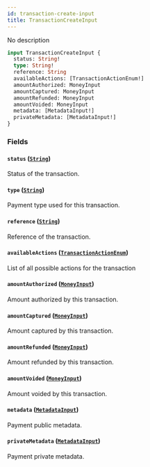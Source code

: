 ```yaml
---
id: transaction-create-input
title: TransactionCreateInput
---
```



No description

```graphql
input TransactionCreateInput {
  status: String!
  type: String!
  reference: String
  availableActions: [TransactionActionEnum!]
  amountAuthorized: MoneyInput
  amountCaptured: MoneyInput
  amountRefunded: MoneyInput
  amountVoided: MoneyInput
  metadata: [MetadataInput!]
  privateMetadata: [MetadataInput!]
}
```


### Fields

#### `status` ([`String`](../../../developer/api-reference/scalars/string))

Status of the transaction.


#### `type` ([`String`](../../../developer/api-reference/scalars/string))

Payment type used for this transaction.


#### `reference` ([`String`](../../../developer/api-reference/scalars/string))

Reference of the transaction.


#### `availableActions` ([`TransactionActionEnum`](../../../developer/api-reference/enums/transaction-action-enum))

List of all possible actions for the transaction


#### `amountAuthorized` ([`MoneyInput`](../../../developer/api-reference/inputs/money-input))

Amount authorized by this transaction.


#### `amountCaptured` ([`MoneyInput`](../../../developer/api-reference/inputs/money-input))

Amount captured by this transaction.


#### `amountRefunded` ([`MoneyInput`](../../../developer/api-reference/inputs/money-input))

Amount refunded by this transaction.


#### `amountVoided` ([`MoneyInput`](../../../developer/api-reference/inputs/money-input))

Amount voided by this transaction.


#### `metadata` ([`MetadataInput`](../../../developer/api-reference/inputs/metadata-input))

Payment public metadata.


#### `privateMetadata` ([`MetadataInput`](../../../developer/api-reference/inputs/metadata-input))

Payment private metadata.




